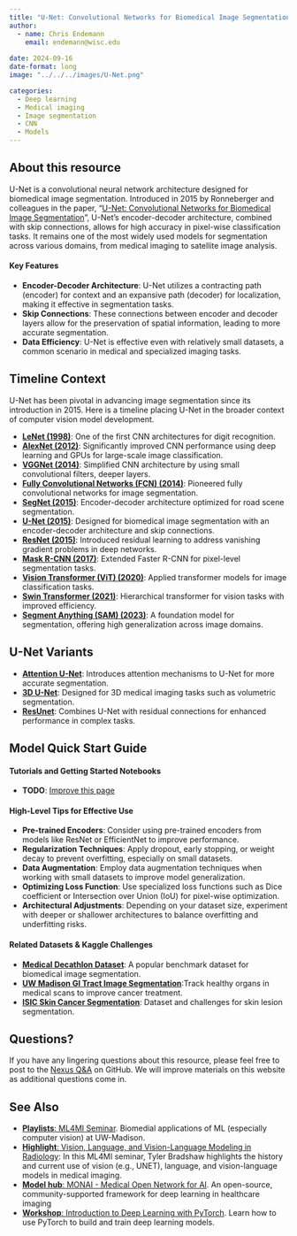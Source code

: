 ```yaml
---
title: "U-Net: Convolutional Networks for Biomedical Image Segmentation"
author: 
  - name: Chris Endemann
    email: endemann@wisc.edu
    
date: 2024-09-16
date-format: long
image: "../../../images/U-Net.png"

categories: 
  - Deep learning
  - Medical imaging
  - Image segmentation
  - CNN
  - Models
---
```

## About this resource

U-Net is a convolutional neural network architecture designed for biomedical image segmentation. Introduced in 2015 by Ronneberger and colleagues in the paper, "[U-Net: Convolutional Networks for Biomedical Image Segmentation](https://arxiv.org/abs/1505.04597)", U-Net's encoder-decoder architecture, combined with skip connections, allows for high accuracy in pixel-wise classification tasks. It remains one of the most widely used models for segmentation across various domains, from medical imaging to satellite image analysis.

#### Key Features
- **Encoder-Decoder Architecture**: U-Net utilizes a contracting path (encoder) for context and an expansive path (decoder) for localization, making it effective in segmentation tasks.
- **Skip Connections**: These connections between encoder and decoder layers allow for the preservation of spatial information, leading to more accurate segmentation.
- **Data Efficiency**: U-Net is effective even with relatively small datasets, a common scenario in medical and specialized imaging tasks.

## Timeline Context
U-Net has been pivotal in advancing image segmentation since its introduction in 2015. Here is a timeline placing U-Net in the broader context of computer vision model development.

- **[LeNet (1998)](http://yann.lecun.com/exdb/lenet/)**: One of the first CNN architectures for digit recognition.
- **[AlexNet (2012)](https://dl.acm.org/doi/10.1145/3065386)**: Significantly improved CNN performance using deep learning and GPUs for large-scale image classification.
- **[VGGNet (2014)](https://arxiv.org/abs/1409.1556)**: Simplified CNN architecture by using small convolutional filters, deeper layers.
- **[Fully Convolutional Networks (FCN) (2014)](https://arxiv.org/abs/1411.4038)**: Pioneered fully convolutional networks for image segmentation.
- **[SegNet (2015)](https://arxiv.org/abs/1511.00561)**: Encoder-decoder architecture optimized for road scene segmentation.
- **[U-Net (2015)](https://arxiv.org/abs/1505.04597)**: Designed for biomedical image segmentation with an encoder-decoder architecture and skip connections.
- **[ResNet (2015)](https://arxiv.org/abs/1512.03385)**: Introduced residual learning to address vanishing gradient problems in deep networks.
- **[Mask R-CNN (2017)](https://arxiv.org/abs/1703.06870)**: Extended Faster R-CNN for pixel-level segmentation tasks.
- **[Vision Transformer (ViT) (2020)](https://arxiv.org/abs/2010.11929)**: Applied transformer models for image classification tasks.
- **[Swin Transformer (2021)](https://arxiv.org/abs/2103.14030)**: Hierarchical transformer for vision tasks with improved efficiency.
- **[Segment Anything (SAM) (2023)](https://segment-anything.com/)**: A foundation model for segmentation, offering high generalization across image domains.

## U-Net Variants
- **[Attention U-Net](https://arxiv.org/abs/1804.03999)**: Introduces attention mechanisms to U-Net for more accurate segmentation.
- **[3D U-Net](https://arxiv.org/abs/1606.06650)**: Designed for 3D medical imaging tasks such as volumetric segmentation.
- **[ResUnet](https://arxiv.org/abs/1711.10684)**: Combines U-Net with residual connections for enhanced performance in complex tasks.

## Model Quick Start Guide
#### Tutorials and Getting Started Notebooks
- **TODO**: [Improve this page](https://github.com/UW-Madison-DataScience/ML-X-Nexus/edit/main/Toolbox/Models/UNET.qmd)

#### High-Level Tips for Effective Use
- **Pre-trained Encoders**: Consider using pre-trained encoders from models like ResNet or EfficientNet to improve performance.
- **Regularization Techniques**: Apply dropout, early stopping, or weight decay to prevent overfitting, especially on small datasets.
- **Data Augmentation**: Employ data augmentation techniques when working with small datasets to improve model generalization.
- **Optimizing Loss Function**: Use specialized loss functions such as Dice coefficient or Intersection over Union (IoU) for pixel-wise optimization.
- **Architectural Adjustments**: Depending on your dataset size, experiment with deeper or shallower architectures to balance overfitting and underfitting risks.

#### Related Datasets & Kaggle Challenges
- **[Medical Decathlon Dataset](http://medicaldecathlon.com/)**: A popular benchmark dataset for biomedical image segmentation.
- **[UW Madison GI Tract Image Segmentation](https://www.kaggle.com/competitions/uw-madison-gi-tract-image-segmentation)**:Track healthy organs in medical scans to improve cancer treatment.
- **[ISIC Skin Cancer Segmentation](https://challenge.isic-archive.com/)**: Dataset and challenges for skin lesion segmentation.

## Questions?
If you have any lingering questions about this resource, please feel free to post to the [Nexus Q&A](https://github.com/UW-Madison-DataScience/ML-X-Nexus/discussions/categories/q-a) on GitHub. We will improve materials on this website as additional questions come in.

## See Also
- [**Playlists**: ML4MI Seminar](https://uw-madison-datascience.github.io/ML-X-Nexus/Applications/Playlists/ML4MI.html). Biomedial applications of ML (especially computer vision) at UW-Madison.
- [**Highlight**: Vision, Language, and Vision-Language Modeling in Radiology](https://uw-madison-datascience.github.io/ML-X-Nexus/Applications/Highlights/ML4MI/24-09-16_Vision-Language-and-VisionLanguage-Modeling-in-Radiology_Tyler-Bradshaw.html): In this ML4MI seminar, Tyler Bradshaw highlights the history and current use of vision (e.g., UNET), language, and vision-language models in medical imaging. 
- [**Model hub**: MONAI - Medical Open Network for AI](https://uw-madison-datascience.github.io/ML-X-Nexus/Toolbox/Models/monai.html). An open-source, community-supported framework for deep learning in healthcare imaging
- [**Workshop**: Introduction to Deep Learning with PyTorch](https://uw-madison-datascience.github.io/ML-X-Nexus/Learn/Workshops/Intro-Deeplearning_PyTorch.html). Learn how to use PyTorch to build and train deep learning models.
